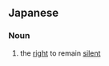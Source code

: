 ==Japanese==
{{ja-kanjitab|もく|ひ|けん|yomi=o}}

===Noun===
{{ja-noun|もくひけん}}

# the [[right]] to remain [[silent]]